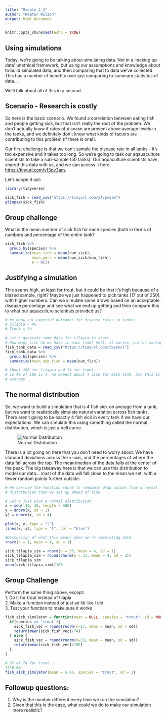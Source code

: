 ```yaml
---
title: "Module_2_3"
author: "Keaton Wilson"
output: html_document
---
```


```r
knitr::opts_chunk$set(echo = TRUE)
```

## Using simulations 

Today, we're going to be talking about simulating data. Not in a 'making up 
data' unethical framework, but using our assumptions and knowledge about 
to build simulated data, and then comparing that to data we've collected. This 
has a number of benefits over just comparing to summary statistics of data...  

We'll talk about all of this in a second.  

## Scenario - Research is costly  
So here is the basic scenario. We found a correlation between eating fish and 
people getting sick, but that isn't really the root of the problem. We don't 
actually know if rates of disease are present above average levels in the tanks, 
and we definitely don't know what kinds of factors are contributing to this 
problem (if there is one!).  

Our first challenge is that we can't sample the disease rate in all tanks - it's
too expensive and it takes too long. So we're going to task our aqauaculture  
scientists to take a sub-sample (50 tanks). Our aquaculture scientists have shared this 
data with us, and we can access it here:  
[https://tinyurl.com/yf3pv3am ](https://tinyurl.com/yf3pv3am).  

Let's scope it out:
```r
library(tidyverse)

sick_fish = read_csv("https://tinyurl.com/yf3pv3am")
glimpse(sick_fish)
```

## Group challenge  
What is the mean number of sick fish for each species (both in terms of numbers 
and percentage of the entire tank?  

```r
sick_fish %>%
  group_by(species) %>%
  summarize(mean_sick = mean(num_sick),
            mean_perc = mean(num_sick/num_fish), 
            n = n())
```

## Justifying a simulation  

This seems high, at least for trout, but it could be that it's high because of 
a biased sample, right? Maybe we just happened to pick tanks (17 out of 250), 
with higher numbers. Can we simulate some draws based on an acceptable disease 
percentage and see what we end up getting and then compare this to what our
aquaculture scientists provided us?  

```r
# We know our expected outcomes for disease rates in tanks:
# Tilapia = 4%
# Trout = 9%

# Let's generate some data for tilapia to start
# How many fish do we have in each tank? Well, it varies, but on average, it's...
fish_tank_data = read_csv("https://tinyurl.com/tbyskxl")
fish_tank_data %>%
  group_by(species) %>%
  summarize(mean_num_fish = mean(num_fish))

# About 100 for tilapia and 74 for trout. 
# So 4% of 100 is 4, we expect about 4 sick for each tank, but this is on 
# average...
```

## The normal distribution  
So, we want to build a simulation that is 4 fish sick on average from a tank, 
but we want to realistically simulate natural variation across fish tanks. There
aren't going to be exactly 4 fish sick in every tank if we have our expectations. 
We can simulate this using something called the normal distribution, which is 
just a bell curve.  

![Normal Distribution](../assets/norm_dist.png)

There is a lot going on here that you don't need to worry about. We have standard
deviations across the x-axis, and the percentages of where the data fall across
the top. The mean/median of the data falls at the center of the peak. The big
takeaway here is that we can use this distribution to model our data... most of 
the data will fall close to the mean we set, with a fewer random points further 
outside.  

```r
# We can use the function rnorm to randomly draw values from a normal 
# distribution that we set up ahead of time.  

# Let's just plot a normal distribution  
x = seq(-10, 10, length = 500)
y = dnorm(x, sd = 1)
y2 = dnorm(x, sd = 4)

plot(x, y, type = "l")
lines(x, y2, type = "l", col = "blue")

#Discussion of what this means when we're simulating data
rnorm(n = 1, mean = 4, sd = 1)

sick_tilapia_sim = rnorm(n = 33, mean = 4, sd = 1)
sick_tilapia_sim = round(rnorm(n = 33, mean = 4, sd = 2))
sick_tilapia_sim
mean(sick_tilapia_sim)/100

```

## Group Challenge  
Perform the same thing above, except:  
1. Do it for trout instead of tilapia  
2. Make a function instead of just ad lib like I did  
3. Test your function to make sure it works

```r
fish_sick_simulator = function(mean = NULL, species = "trout", sd = NULL){
  if(species == 'trout'){
    sick_fish_vec = round(rnorm(n=17, mean = mean, sd = sd))
    return(mean(sick_fish_vec)/74)
  } else {
    sick_fish_vec = round(rnorm(n=33, mean = mean, sd = sd))
    return(mean(sick_fish_vec)/100)
  }
}

# 9% of 74 for trout... 
74*0.09
fish_sick_simulator(mean = 6.66, species = "trout", sd = 2)
```

## Followup questions:  
1. Why is the number different every time we run the simulation? 
2. Given that this is the case, what could we do to make our simulation more 
realistic?   

